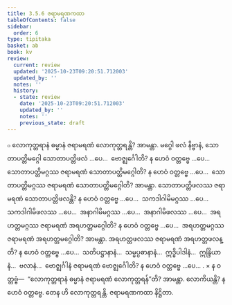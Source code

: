 ```yaml
---
title: 3.5.6 ဇရာမရဏကထာ
tableOfContents: false
sidebar:
  order: 6
type: tipitaka
basket: ab
book: kv
review:
  current: review
  updated: '2025-10-23T09:20:51.712003'
  updated_by: ''
  notes: ''
  history:
  - state: review
    date: '2025-10-23T09:20:51.712003'
    updated_by: ''
    notes: ''
    previous_state: draft
---
```



<ReviewStatus review={frontmatter.review} showDetails={true} />

<HypothesisAnnotation frontmatter={frontmatter} />

<DynamicBreadcrumb />

<Division number="726" book="kv" e="ch" v="32" p="373">

<Paragraph number="2311" book="kv">
๐ လောကုတ္တရာနံ ဓမ္မာနံ ဇရာမရဏံ လောကုတ္တရန္တိ? အာမန္တာ. မဂ္ဂေါ ဖလံ နိဗ္ဗာနံ, သောတာပတ္တိမဂ္ဂေါ သောတာပတ္တိဖလံ …ပေ…  ဗောဇ္ဈင်္ဂေါတိ? န ဟေဝံ ဝတ္တဗ္ဗေ …ပေ…  သောတာပတ္တိမဂ္ဂဿ ဇရာမရဏံ သောတာပတ္တိမဂ္ဂေါတိ? န ဟေဝံ ဝတ္တဗ္ဗေ …ပေ…  သောတာပတ္တိမဂ္ဂဿ ဇရာမရဏံ သောတာပတ္တိမဂ္ဂေါတိ? အာမန္တာ. သောတာပတ္တိဖလဿ ဇရာမရဏံ သောတာပတ္တိဖလန္တိ? န ဟေဝံ ဝတ္တဗ္ဗေ …ပေ…  သကဒါဂါမိမဂ္ဂဿ …ပေ…  သကဒါဂါမိဖလဿ …ပေ…  အနာဂါမိမဂ္ဂဿ …ပေ…  အနာဂါမိဖလဿ …ပေ…  အရဟတ္တမဂ္ဂဿ ဇရာမရဏံ အရဟတ္တမဂ္ဂေါတိ? န ဟေဝံ ဝတ္တဗ္ဗေ …ပေ…  အရဟတ္တမဂ္ဂဿ ဇရာမရဏံ အရဟတ္တမဂ္ဂေါတိ? အာမန္တာ. အရဟတ္တဖလဿ ဇရာမရဏံ အရဟတ္တဖလန္တိ? န ဟေဝံ ဝတ္တဗ္ဗေ …ပေ…  သတိပဋ္ဌာနာနံ…  သမ္မပ္ပဓာနာနံ…  ဣဒ္ဓိပါဒါနံ…  ဣန္ဒြိယာနံ…  ဗလာနံ…  ဗောဇ္ဈင်္ဂါနံ ဇရာမရဏံ ဗောဇ္ဈင်္ဂေါတိ? န ဟေဝံ ဝတ္တဗ္ဗေ …ပေ… .
</Paragraph>

</Division>
<Division number="727" book="kv" e="ch" v="32" p="374">

<Paragraph number="2312" book="kv">
× န ဝတ္တဗ္ဗံ—  “လောကုတ္တရာနံ ဓမ္မာနံ ဇရာမရဏံ လောကုတ္တရန်”တိ? အာမန္တာ. လောကိယန္တိ? န ဟေဝံ ဝတ္တဗ္ဗေ. တေန ဟိ လောကုတ္တရန္တိ.

</Paragraph>
</Division>

<Paragraph number="2313" type="center" book="kv">
ဇရာမရဏကထာ နိဋ္ဌိတာ.
</Paragraph>